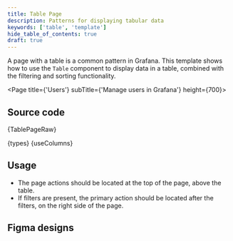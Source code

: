 ```yaml
---
title: Table Page
description: Patterns for displaying tabular data
keywords: ['table', 'template']
hide_table_of_contents: true
draft: true
---
```




A page with a table is a common pattern in Grafana. This template shows how to use the `Table` component to display data in a table, combined with the filtering and sorting functionality.

<Page title={'Users'} subTitle={'Manage users in Grafana'} height={700}>
  <DataProvider>
    <TablePage />
  </DataProvider>
</Page>

## Source code

<CodeBlock language="tsx">{TablePageRaw}</CodeBlock>

<CodeCollapse label="types.ts">{types}</CodeCollapse>
<CodeCollapse label="useColumns.tsx">{useColumns}</CodeCollapse>

## Usage

- The page actions should be located at the top of the page, above the table.
- If filters are present, the primary action should be located after the filters, on the right side of the page.

## Figma designs

[//]: # 'Links to the applicable designs in Figma'
